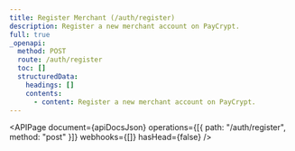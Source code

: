 ```yaml
---
title: Register Merchant (/auth/register)
description: Register a new merchant account on PayCrypt.
full: true
_openapi:
  method: POST
  route: /auth/register
  toc: []
  structuredData:
    headings: []
    contents:
      - content: Register a new merchant account on PayCrypt.
---
```



<APIPage
  document={apiDocsJson}
  operations={[{ path: "/auth/register", method: "post" }]}
  webhooks={[]}
  hasHead={false}
/>
